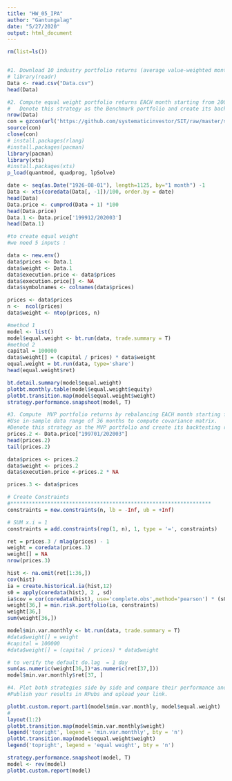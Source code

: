 ```yaml
---
title: "HW_05_IPA"
author: "Gantungalag"
date: "5/27/2020"
output: html_document
---
```


```r
rm(list=ls())


#1. Download 10 industry portfolio returns (average value-weighted monthly returns) from Fama  French data library (http://mba.tuck.dartmouth.edu/pages/faculty/ken.french/data_library.html)
# library(readr)
Data <- read.csv("Data.csv")
head(Data)
```


```r
#2. Compute equal weight portfolio returns EACH month starting from 2000/01 to 2020/03. 
#   Denote this strategy as the Benchmark portfolio and create its backtesting report using SIT. 
nrow(Data)
con = gzcon(url('https://github.com/systematicinvestor/SIT/raw/master/sit.gz', 'rb'))
source(con)
close(con)
# install.packages(rlang)
#install.packages(pacman)
library(pacman)
library(xts)
#install.packages(xts)
p_load(quantmod, quadprog, lpSolve)

```


```r
date <- seq(as.Date("1926-08-01"), length=1125, by="1 month") -1
Data <- xts(coredata(Data[, -1])/100, order.by = date)
head(Data)
Data.price <- cumprod(Data + 1) *100
head(Data.price)
Data.1 <- Data.price['199912/202003']
head(Data.1)
```

```r
#to create equal weight
#we need 5 inputs :

data <- new.env()
data$prices <- Data.1
data$weight <- Data.1
data$execution.price <- data$prices
data$execution.price[] <- NA
data$symbolnames <- colnames(data$prices)

prices <- data$prices
n <-  ncol(prices)
data$weight <- ntop(prices, n)

```

```r
#method 1
model <- list()
model$equal.weight <- bt.run(data, trade.summary = T)
#method 2
capital = 100000
data$weight[] = (capital / prices) * data$weight
equal.weight = bt.run(data, type='share')
head(equal.weight$ret)
```

```r
bt.detail.summary(model$equal.weight)
plotbt.monthly.table(model$equal.weight$equity)
plotbt.transition.map(model$equal.weight$weight)
strategy.performance.snapshoot(model, T)

```

```r
#3. Compute  MVP portfolio returns by rebalancing EACH month starting from 2000/01 to 2020/03. 
#Use in-sample data range of 36 months to compute covariance matrix. 
#Denote this strategy as the MVP portfolio and create its backtesting report using SIT.
prices.2 <- Data.price["199701/202003"]
head(prices.2)
tail(prices.2)

data$prices <- prices.2
data$weight <- prices.2
data$execution.price <-prices.2 * NA

prices.3 <- data$prices

```

```r
# Create Constraints
#*****************************************************************
constraints = new.constraints(n, lb = -Inf, ub = +Inf)

# SUM x.i = 1
constraints = add.constraints(rep(1, n), 1, type = '=', constraints)        

ret = prices.3 / mlag(prices) - 1
weight = coredata(prices.3)
weight[] = NA
nrow(prices.3)

hist <- na.omit(ret[1:36,])
cov(hist)
ia = create.historical.ia(hist,12)
s0 = apply(coredata(hist), 2 , sd)
ia$cov = cor(coredata(hist), use='complete.obs',method='pearson') * (s0 %*% t(s0))
weight[36,] = min.risk.portfolio(ia, constraints)
weight[36,]
sum(weight[36,])
```


```r
model$min.var.monthly <- bt.run(data, trade.summary = T)
#data$weight[] = weight     
#capital = 100000
#data$weight[] = (capital / prices) * data$weight

# to verify the default do.lag  = 1 day
sum(as.numeric(weight[36,])*as.numeric(ret[37,]))
model$min.var.monthly$ret[37, ]

```


```r
#4. Plot both strategies side by side and compare their performance and comment.
#Publish your results in RPubs and upload your link.

plotbt.custom.report.part1(model$min.var.monthly, model$equal.weight)
#
layout(1:2)
plotbt.transition.map(model$min.var.monthly$weight)
legend('topright', legend = 'min.var.monthly', bty = 'n')
plotbt.transition.map(model$equal.weight$weight)
legend('topright', legend = 'equal weight', bty = 'n')

strategy.performance.snapshoot(model, T)
model <- rev(model)
plotbt.custom.report(model)

```


```r

```
```r

```
```r

```
